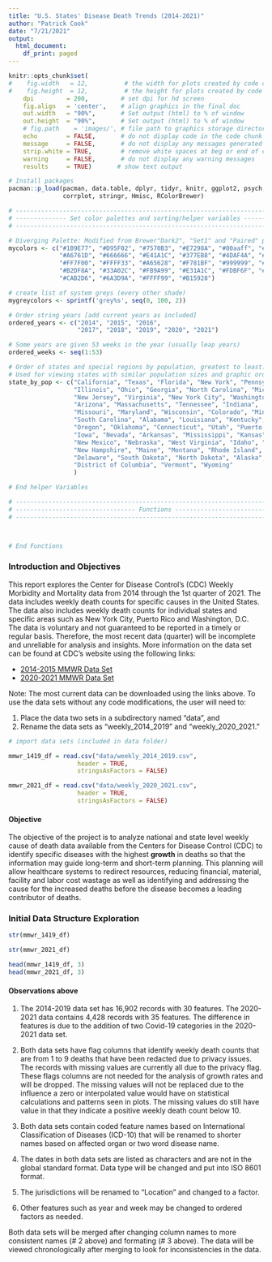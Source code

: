 ```yaml
---
title: "U.S. States' Disease Death Trends (2014-2021)"
author: "Patrick Cook"
date: "7/21/2021"
output: 
  html_document:
    df_print: paged
---
```


```r
knitr::opts_chunk$set(
#    fig.width   = 12,          # the width for plots created by code chunk
#    fig.height  = 12,          # the height for plots created by code chunk
    dpi         = 200,         # set dpi for hd screen
    fig.align   = 'center',    # align graphics in the final doc
    out.width   = "90%",       # Set output (html) to % of window
    out.height  = "90%",       # Set output (html) to % of window
    # fig.path    = 'images/', # file path to graphics storage directory
    echo        = FALSE,       # do not display code in the code chunk
    message     = FALSE,       # do not display any messages generated by code
    strip.white = TRUE,        # remove white spaces at beg or end of code chunk
    warning     = FALSE,       # do not display any warning messages
    results     = TRUE)       # show text output
```


```r
# Install packages
pacman::p_load(pacman, data.table, dplyr, tidyr, knitr, ggplot2, psych, cowplot, 
               corrplot, stringr, Hmisc, RColorBrewer)

# -----------------------------------------------------------------------------
# -------------- Set color palettes and sorting/helper variables --------------
# -----------------------------------------------------------------------------

# Diverging Palette: Modified from Brewer"Dark2", "Set1" and "Paired" palettes.
mycolors <- c("#1B9E77", "#D95F02", "#7570B3", "#E7298A", "#00aaff", "#E6AB02", 
              "#A6761D", "#666666", "#E41A1C", "#377EB8", "#4DAF4A", "#984EA3", 
              "#FF7F00", "#FFFF33", "#A65628", "#F781BF", "#999999", "#66A61E", 
              "#B2DF8A", "#33A02C", "#FB9A99", "#E31A1C", "#FDBF6F", "#FF7F00", 
              "#CAB2D6", "#6A3D9A", "#FFFF99", "#B15928")

# create list of system greys (every other shade)
mygreycolors <- sprintf('grey%s', seq(0, 100, 2))

# Order string years [add current years as included]
ordered_years <- c("2014", "2015", "2016",
                   "2017", "2018", "2019", "2020", "2021")

# Some years are given 53 weeks in the year (usually leap years)
ordered_weeks <- seq(1:53)

# Order of states and special regions by population, greatest to least.
# Used for viewing states with similar population sizes and graphic ordering
state_by_pop <- c("California", "Texas", "Florida", "New York", "Pennsylvania", 
                  "Illinois", "Ohio", "Georgia", "North Carolina", "Michigan", 
                  "New Jersey", "Virginia", "New York City", "Washington", 
                  "Arizona", "Massachusetts", "Tennessee", "Indiana", 
                  "Missouri", "Maryland", "Wisconsin", "Colorado", "Minnesota", 
                  "South Carolina", "Alabama", "Louisiana", "Kentucky", 
                  "Oregon", "Oklahoma", "Connecticut", "Utah", "Puerto Rico", 
                  "Iowa", "Nevada", "Arkansas", "Mississippi", "Kansas", 
                  "New Mexico", "Nebraska", "West Virginia", "Idaho", "Hawaii", 
                  "New Hampshire", "Maine", "Montana", "Rhode Island", 
                  "Delaware", "South Dakota", "North Dakota", "Alaska", 
                  "District of Columbia", "Vermont", "Wyoming"
                  )

# End helper Variables

```

```r
# -----------------------------------------------------------------------------
# --------------------------------- Functions ---------------------------------
# -----------------------------------------------------------------------------



# End Functions

```

### Introduction and Objectives

This report explores the Center for Disease Control's (CDC) Weekly Morbidity and 
Mortality data from 2014 through the 1st quarter of 2021. 
The data includes weekly death counts for specific causes in the United States. 
The data also includes weekly death counts for individual states and specific 
areas such as New York City, Puerto Rico and Washington, D.C. The data is 
voluntary and not guaranteed to be reported in a timely or regular basis. 
Therefore, the most recent data (quarter) will be incomplete and unreliable for 
analysis and insights. More information on the data set can be found at CDC's 
website using the following links: 

- [2014-2015 MMWR Data Set](https://data.cdc.gov/NCHS/Weekly-Counts-of-Deaths-by-State-and-Select-Causes/3yf8-kanr){target="_blank"}
- [2020-2021 MMWR Data Set](https://data.cdc.gov/NCHS/Weekly-Provisional-Counts-of-Deaths-by-State-and-S/muzy-jte6){target="_blank"}

Note: The most current data can be downloaded using the links above. To use the 
data sets without any code modifications, the user will need to:

1. Place the data two sets in a subdirectory named "data", and
2. Rename the data sets as "weekly_2014_2019" and "weekly_2020_2021."


```r

# import data sets (included in data folder)

mmwr_1419_df = read.csv("data/weekly_2014_2019.csv",
                   header = TRUE,
                   stringsAsFactors = FALSE)

mmwr_2021_df = read.csv("data/weekly_2020_2021.csv",
                   header = TRUE,
                   stringsAsFactors = FALSE)

```


#### Objective

The objective of the project is to analyze national and state level weekly cause
of death data available from the Centers for Disease Control (CDC) to identify 
specific diseases with the highest **growth** in deaths so that the information
may guide long-term and short-term planning. This planning will allow healthcare
systems to redirect resources, reducing financial, material, facility and labor 
cost wastage as well as identifying and addressing the cause for the increased 
deaths before the disease becomes a leading contributor of deaths.

### Initial Data Structure Exploration

```r
str(mmwr_1419_df)

```

```r
str(mmwr_2021_df)

```

```r
head(mmwr_1419_df, 3)
head(mmwr_2021_df, 3)
```

#### Observations above

1.  The 2014-2019 data set has 16,902 records with 30 features. The 2020-2021 
data contains 4,428 records with 35 features. The difference in features is due 
to the addition of two Covid-19 categories in the 2020-2021 data set.

2. Both data sets have flag columns that identify weekly death counts that are 
from 1 to 9 deaths that have been redacted due to privacy issues. The records 
with missing values are currently all due to the privacy flag. These flags 
columns are not needed for the analysis of growth rates and will be dropped. The
missing values will not be replaced due to the influence a zero or interpolated 
value would have on statistical calculations and patterns seen in plots. The 
missing values do still have value in that they indicate a positive weekly death 
count below 10. 

2. Both data sets contain coded feature names based on International Classification 
of Diseases (ICD-10) that will be renamed to shorter names based on affected 
organ or two word disease name.

3. The dates in both data sets are listed as characters and are not in the 
global standard format. Data type will be changed and put into ISO 8601 format.

4. The jurisdictions will be renamed to "Location" and changed to a factor.

5. Other features such as year and week may be changed to ordered factors as 
needed.

Both data sets will be merged after changing column names to more consistent 
names (# 2 above) and formating (# 3 above). The data will be viewed 
chronologically after merging to look for inconsistencies in the data. 





































































































